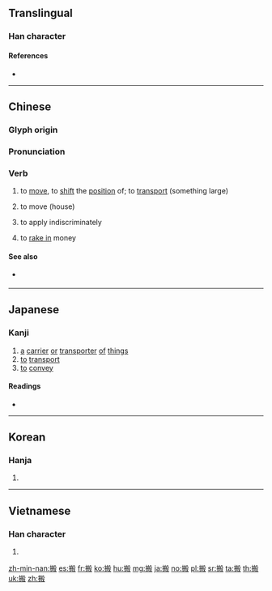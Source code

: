 {{character info/new}}
==Translingual==

===Han character===
{{Han char|rn=64|rad=手|as=10|sn=13|four=57047|canj=QHYE|ids=⿰扌般}}

====References====
* {{Han ref|kx=0448.030|dkj=12507|dj=0798.200|hdz=31933.020|uh=642C|ud=25644|bh=B768|bd=46952}}

----

==Chinese==
{{zh-forms}}

===Glyph origin===
{{Han etym}}

===Pronunciation===
{{zh-pron
|m=bān
|c=bun1
|h=pfs=pân
|mn=poaⁿ/poan
|mn_note=poaⁿ - vernacular, poan - literary
|w=1poe
|ma=y
|oc=
|cat=v
}}

===Verb===
{{zh-verb}}

# to [[move]], to [[shift]] the [[position]] of; to [[transport]] (something large)
#: {{zh-usex|搬 球門|to '''move''' the soccer goal}}
# to move (house)
#: {{zh-x|搬家|to move house}}
#: {{zh-x|搬屋|to move house|C}}
#: {{zh-x|搬走|to move away}}
# to apply indiscriminately
# {{lb|zh|slang}} to [[rake in]] money

====See also====
* {{sense|to move}} {{qualifier|Cantonese}} {{zh-l|喐|juk1|to move (something small)}}

{{zh-cat|Beginning}}

----

==Japanese==

===Kanji===
{{ja-kanji|grade=c|rs=手10}}

# [[a]] [[carrier]] [[or]] [[transporter]] [[of]] [[things]]
# [[to]] [[transport]]
# [[to]] [[convey]]

====Readings====
* {{ja-readings|goon=[[ばん]] (ban)|kanon=[[はん]] (han)|kun=[[うつす]] (utsusu), [[はこぶ]] (hakobu)}}

----

==Korean==

===Hanja===
{{ko-hanja|hangeul=반|eumhun=|mr=pan|y=pan}}

# {{defn|lang=ko|sort=手10}}

----

==Vietnamese==

===Han character===
{{vi-hantu|rs=手10|bưng}}

# {{defn|lang=vi|sort=手10}}

[[zh-min-nan:搬]]
[[es:搬]]
[[fr:搬]]
[[ko:搬]]
[[hu:搬]]
[[mg:搬]]
[[ja:搬]]
[[no:搬]]
[[pl:搬]]
[[sr:搬]]
[[ta:搬]]
[[th:搬]]
[[uk:搬]]
[[zh:搬]]